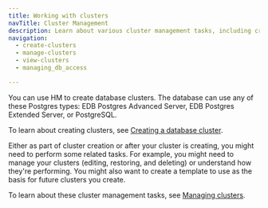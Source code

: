 ```yaml
---
title: Working with clusters
navTitle: Cluster Management
description: Learn about various cluster management tasks, including creating, viewing, and managing, for PG AI Hybrid Manager.
navigation:
  - create-clusters
  - manage-clusters
  - view-clusters
  - managing_db_access

---
```


You can use HM to create database clusters. The database can use any of these Postgres types: EDB Postgres Advanced Server, EDB Postgres Extended Server, or PostgreSQL.

To learn about creating clusters, see [Creating a database cluster](create-clusters).

Either as part of cluster creation or after your cluster is creating, you might need to perform some related tasks. For example, you might need to manage your clusters (editing, restoring, and deleting) or understand how they're performing. You might also want to create a template to use as the basis for future clusters you create. 

To learn about these cluster management tasks, see [Managing clusters](manage-clusters).
